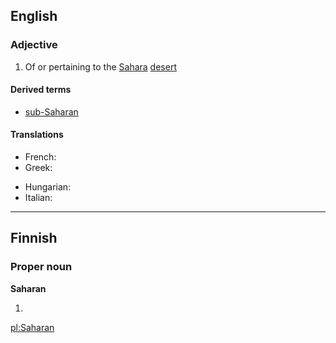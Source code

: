 ==English==

===Adjective===
{{en-adj}}

# Of or pertaining to the [[Sahara]] [[desert]]

====Derived terms====
* [[sub-Saharan]]

====Translations====
{{trans-top|related to the Sahara desert}}
* French: {{t+|fr|saharien|m}}
* Greek: {{t-|el|σαχάριος|m|tr=sachários|sc=Grek}}
{{trans-mid}}
* Hungarian: {{t-|hu|szaharai}}
* Italian: {{t-|it|sahariano}}
{{trans-bottom}}

----

==Finnish==

===Proper noun===
'''Saharan'''

# {{fi-form of|type=proper noun|case=genitive|pl=singular|Sahara}}

[[pl:Saharan]]